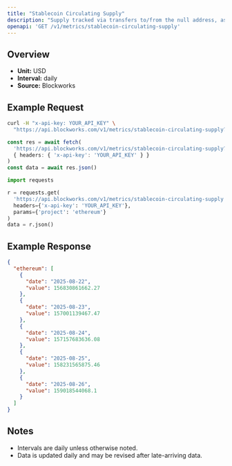 ```yaml
---
title: "Stablecoin Circulating Supply"
description: "Supply tracked via transfers to/from the null address, as well as distinct issuance and redemption events for supported stablecoins. Circulating supply remove supply held in bridges, token treasuries, and known mint/burn addresses."
openapi: 'GET /v1/metrics/stablecoin-circulating-supply'
---
```


## Overview

- **Unit:** USD
- **Interval:** daily
- **Source:** Blockworks

## Example Request

<CodeGroup>

```bash cURL
curl -H "x-api-key: YOUR_API_KEY" \
  "https://api.blockworks.com/v1/metrics/stablecoin-circulating-supply?project=ethereum"
```

```typescript TypeScript
const res = await fetch(
  'https://api.blockworks.com/v1/metrics/stablecoin-circulating-supply?project=ethereum',
  { headers: { 'x-api-key': 'YOUR_API_KEY' } }
)
const data = await res.json()
```

```python Python
import requests

r = requests.get(
  'https://api.blockworks.com/v1/metrics/stablecoin-circulating-supply',
  headers={'x-api-key': 'YOUR_API_KEY'},
  params={'project': 'ethereum'}
)
data = r.json()
```

</CodeGroup>

## Example Response

```json
{
  "ethereum": [
    {
      "date": "2025-08-22",
      "value": 156830861662.27
    },
    {
      "date": "2025-08-23",
      "value": 157001139467.47
    },
    {
      "date": "2025-08-24",
      "value": 157157683636.08
    },
    {
      "date": "2025-08-25",
      "value": 158231565875.46
    },
    {
      "date": "2025-08-26",
      "value": 159018544068.1
    }
  ]
}
```

## Notes
- Intervals are daily unless otherwise noted.
- Data is updated daily and may be revised after late-arriving data.
